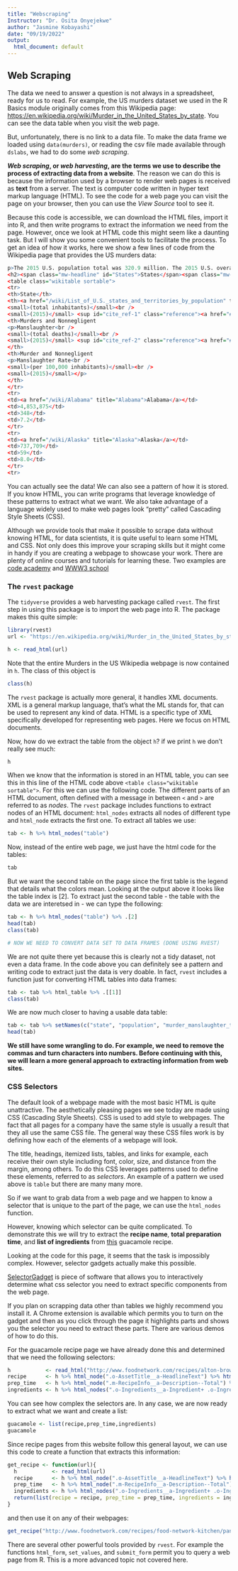 ```yaml
---
title: "Webscraping"
Instructor: "Dr. Osita Onyejekwe"
author: "Jasmine Kobayashi"
date: "09/19/2022"
output:
  html_document: default
---
```


## Web Scraping 

The data we need to answer a question is not always in a spreadsheet, ready for us to read. For example, the US murders dataset we used in the R Basics module originally comes from this Wikipedia page: [https://en.wikipedia.org/wiki/Murder_in_the_United_States_by_state](https://en.wikipedia.org/wiki/Murder_in_the_United_States_by_state). You can see the data table when you visit the web page.

But, unfortunately, there is no link to a data file. To make the data frame we loaded using `data(murders)`, or reading the csv file made available through `dslabs`, we had to do some _web scraping_. 

**_Web scraping_, or _web harvesting_, are the terms we use to describe the process of extracting data from a website**. The reason we can do this is because the information used by a browser to render web pages is received as **text** from a server. The text is computer code written in hyper text markup language (HTML). To see the code for a web page you can visit the page on your browser, then you can use the _View Source_ tool to see it.


Because this code is accessible, we can download the HTML files, import it into R, and then write programs to extract the information we need from the page. However, once we look at HTML code this might seem like a daunting task. But I will show you some convenient tools to facilitate the process. To get an idea of how it works, here we show a few lines of code from the Wikipedia page that provides the US murders data:

```r
p>The 2015 U.S. population total was 320.9 million. The 2015 U.S. overall murder rate per 100,000 inhabitants was 4.89.</p>
<h2><span class="mw-headline" id="States">States</span><span class="mw-editsection"><span class="mw-editsection-bracket">[</span><a href="/w/index.php?title=Murder_in_the_United_States_by_state&amp;action=edit&amp;section=1" title="Edit section: States">edit</a><span class="mw-editsection-bracket">]</span></span></h2>
<table class="wikitable sortable">
<tr>
<th>State</th>
<th><a href="/wiki/List_of_U.S._states_and_territories_by_population" title="List of U.S. states and territories by population">Population</a><br />
<small>(total inhabitants)</small><br />
<small>(2015)</small> <sup id="cite_ref-1" class="reference"><a href="#cite_note-1">[1]</a></sup></th>
<th>Murders and Nonnegligent
<p>Manslaughter<br />
<small>(total deaths)</small><br />
<small>(2015)</small> <sup id="cite_ref-2" class="reference"><a href="#cite_note-2">[2]</a></sup></p>
</th>
<th>Murder and Nonnegligent
<p>Manslaughter Rate<br />
<small>(per 100,000 inhabitants)</small><br />
<small>(2015)</small></p>
</th>
</tr>
<tr>
<td><a href="/wiki/Alabama" title="Alabama">Alabama</a></td>
<td>4,853,875</td>
<td>348</td>
<td>7.2</td>
</tr>
<tr>
<td><a href="/wiki/Alaska" title="Alaska">Alaska</a></td>
<td>737,709</td>
<td>59</td>
<td>8.0</td>
</tr>
<tr>
```

You can actually see the data! We can also see a pattern of how it is stored. If you know HTML, you can write programs that leverage knowledge of these patterns to extract what we want. We also take advantage of a language widely used to make web pages look "pretty" called Cascading Style Sheets (CSS).

Although we provide tools that make it possible to scrape data without knowing HTML, for data scientists, it is quite useful to learn some HTML and CSS. Not only does this improve your scraping skills but it might come in handy if you are creating a webpage to showcase your work. There are plenty of online courses and tutorials for learning these. Two examples are [code academy](https://www.codecademy.com/learn/learn-html) and [WWW3 school](https://www.w3schools.com/)

### The `rvest` package

The `tidyverse` provides a web harvesting package called `rvest`. The first step in using this package is to import the web page into R. The package makes this quite simple:

```r
library(rvest)
url <- "https://en.wikipedia.org/wiki/Murder_in_the_United_States_by_state"

h <- read_html(url)

```

Note that the entire Murders in the US Wikipedia webpage is now contained in `h`. The class of this object is

```r
class(h)

```

The `rvest` package is actually more general, it handles XML documents. XML is a general markup language, that's what the ML stands for, that can be used to represent any kind of data. HTML is a specific type of XML specifically developed for representing web pages. Here we focus on HTML documents.

Now, how do we extract the table from the object `h`? if we print `h` we don't really see much:

```r
h
```

When we know that the information is stored in an HTML table, you can see this in this line of the HTML code above `<table class="wikitable sortable">`. For this we can use the following code. The different parts of an HTML document, often defined with a message in between  `<` and `>`  are referred to as _nodes_. The `rvest` package includes functions to extract nodes of an HTML document: `html_nodes` extracts all nodes of different type and `html_node` extracts the first one. To extract all tables we use:
 
```r
tab <- h %>% html_nodes("table")

```

Now, instead of the entire web page, we just have the html code for the tables:

```r
tab

```

But we want the second table on the page since the first table is the legend that details what the colors mean. Looking at the output above it looks like the table index is [2]. To extract just the second table - the table with the data we are interetsed in - we can type the following:

```r
tab <- h %>% html_nodes("table") %>% .[2]
head(tab)
class(tab)

# NOW WE NEED TO CONVERT DATA SET TO DATA FRAMES (DONE USING RVEST)
```


We are not quite there yet because this is clearly not a tidy dataset, not even a data frame. In the code above you can definitely see a pattern and writing code to extract just the data is very doable. In fact, `rvest` includes a function just for converting HTML tables into data frames:


```r
tab <- tab %>% html_table %>% .[[1]]
class(tab)

```

We are now much closer to having a usable data table:

```r
tab <- tab %>% setNames(c("state", "population", "murder_manslaughter_total", "murder_total", "gun_murder_total", "ownership", "murder_manslaughter_rate",  "murder_rate", "gun_rate"))
head(tab)
```

**We still have some wrangling to do. For example, we need to remove the commas and turn characters into numbers. Before continuing with this, we will learn a more general approach to extracting information from web sites.**


### CSS Selectors 

The default look of a webpage made with the most basic HTML is quite unattractive. The aesthetically pleasing pages we see today are made using CSS (Cascading Style Sheets). CSS is used to add style to webpages. The fact that all pages for a company have the same style is usually a result that they all use the same CSS file. The general way these CSS files work is by defining how each of the elements of a webpage will look. 

The title, headings, itemized lists, tables, and links for example, each receive their own style including font, color, size, and distance from the margin, among others. To do this CSS leverages patterns used to define these elements, referred to as _selectors_. An example of a pattern we used above is `table` but there are many many more. 

So if we want to grab data from a web page and we happen to know a selector that is unique to the part of the page, we can use the `html_nodes` function. 

However, knowing which selector can be quite complicated. To demonstrate this we will try to extract the **recipe name**, **total preparation time**, and **list of ingredients** from [this](http://www.foodnetwork.com/recipes/alton-brown/guacamole-recipe-1940609) guacamole recipe. 

Looking at the code for this page, it seems that the task is impossibly complex. However, selector gadgets actually make this possible.

[SelectorGadget](http://selectorgadget.com/) is piece of software that allows you to interactively determine what css selector you need to extract specific components from the web page. 

If you plan on scrapping data other than tables we highly recommend you install it. A Chrome extension is available which permits you to turn on the gadget and then as you click through the page it highlights parts and shows you the selector you need to extract these parts. There are various demos of how to do this. 

For the guacamole recipe page we have already done this and determined that we need the following selectors:

```r
h           <- read_html("http://www.foodnetwork.com/recipes/alton-brown/guacamole-recipe-1940609")
recipe      <- h %>% html_node(".o-AssetTitle__a-HeadlineText") %>% html_text()
prep_time   <- h %>% html_node(".m-RecipeInfo__a-Description--Total") %>% html_text()
ingredients <- h %>% html_nodes(".o-Ingredients__a-Ingredient+ .o-Ingredients__a-Ingredient .o-Ingredients__a-Ingredient--CheckboxLabel") %>% html_text()
```

You can see how complex the selectors are. In any case, we are now ready to extract what we want and create a list:

```r

guacamole <- list(recipe,prep_time,ingredients)
guacamole


```

Since recipe pages from this website follow this general layout, we can use this code to create a function that extracts this information: 

```r
get_recipe <- function(url){
  h           <- read_html(url)
  recipe      <- h %>% html_node(".o-AssetTitle__a-HeadlineText") %>% html_text()
  prep_time   <- h %>% html_node(".m-RecipeInfo__a-Description--Total") %>% html_text()
  ingredients <- h %>% html_nodes(".o-Ingredients__a-Ingredient+ .o-Ingredients__a-Ingredient .o-Ingredients__a-Ingredient--CheckboxLabel") %>% html_text()
  return(list(recipe = recipe, prep_time = prep_time, ingredients = ingredients))
}
```

and then use it on any of their webpages:

```r
get_recipe("http://www.foodnetwork.com/recipes/food-network-kitchen/pancakes-recipe-1913844")
```


There are several other powerful tools provided by `rvest`. For example the functions `html_form`, `set_values`, and `submit_form` permit you to query a web page from R. This is a more advanced topic not covered here.

